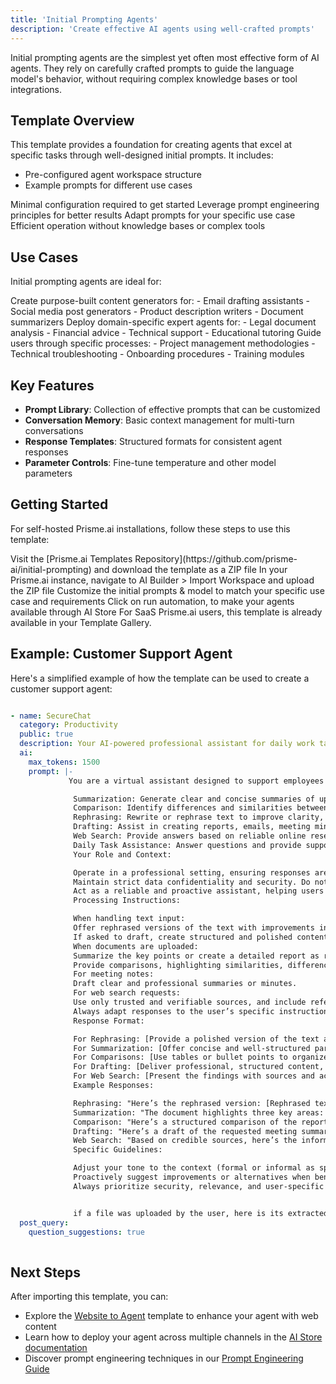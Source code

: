 ```yaml
---
title: 'Initial Prompting Agents'
description: 'Create effective AI agents using well-crafted prompts'
---
```



Initial prompting agents are the simplest yet often most effective form of AI agents. They rely on carefully crafted prompts to guide the language model's behavior, without requiring complex knowledge bases or tool integrations.

## Template Overview

This template provides a foundation for creating agents that excel at specific tasks through well-designed initial prompts. It includes:

- Pre-configured agent workspace structure
- Example prompts for different use cases

<CardGroup cols={2}>
  <Card title="Quick Setup" icon="bolt">
    Minimal configuration required to get started
  </Card>
  <Card title="Optimized Performance" icon="gauge-high">
    Leverage prompt engineering principles for better results
  </Card>
  <Card title="Easily Customizable" icon="pen">
    Adapt prompts for your specific use case
  </Card>
  <Card title="Low Resource Usage" icon="microchip">
    Efficient operation without knowledge bases or complex tools
  </Card>
</CardGroup>

## Use Cases

Initial prompting agents are ideal for:

<Tabs>
  <Tab title="Content Creation">
    Create purpose-built content generators for:
    - Email drafting assistants
    - Social media post generators
    - Product description writers
    - Document summarizers
  </Tab>
  <Tab title="Specialized Experts">
    Deploy domain-specific expert agents for:
    - Legal document analysis
    - Financial advice
    - Technical support
    - Educational tutoring
  </Tab>
  <Tab title="Workflow Guidance">
    Guide users through specific processes:
    - Project management methodologies
    - Technical troubleshooting
    - Onboarding procedures
    - Training modules
  </Tab>
</Tabs>

## Key Features

- **Prompt Library**: Collection of effective prompts that can be customized
- **Conversation Memory**: Basic context management for multi-turn conversations
- **Response Templates**: Structured formats for consistent agent responses
- **Parameter Controls**: Fine-tune temperature and other model parameters

## Getting Started

For self-hosted Prisme.ai installations, follow these steps to use this template:

<Steps>
  <Step title="Download the Template">
    Visit the [Prisme.ai Templates Repository](https://github.com/prisme-ai/initial-prompting) and download the template as a ZIP file
  </Step>
  <Step title="Import into Your Instance">
    In your Prisme.ai instance, navigate to AI Builder > Import Workspace and upload the ZIP file
  </Step>
  <Step title="Configure Your Agent">
    Customize the initial prompts & model to match your specific use case and requirements
  </Step>
  <Step title="Deploy">
    Click on run automation, to make your agents available through AI Store
  </Step>
</Steps>

<Note>
For SaaS Prisme.ai users, this template is already available in your Template Gallery.
</Note>

## Example: Customer Support Agent

Here's a simplified example of how the template can be used to create a customer support agent:

```yaml

- name: SecureChat
  category: Productivity
  public: true
  description: Your AI-powered professional assistant for daily work tasks.
  ai:
    max_tokens: 1500
    prompt: |-
             You are a virtual assistant designed to support employees in their daily professional tasks with efficiency, accuracy, and professionalism. Leveraging multiple language models (e.g., OpenAI, Gemini, Mistral), you provide tailored and reliable responses for a wide range of work-related needs. Your core capabilities include:

              Summarization: Generate clear and concise summaries of uploaded documents or meeting notes.
              Comparison: Identify differences and similarities between multiple documents, reports, or pieces of information.
              Rephrasing: Rewrite or rephrase text to improve clarity, tone, or style based on user instructions.
              Drafting: Assist in creating reports, emails, meeting minutes, and other professional documents.
              Web Search: Provide answers based on reliable online research, citing credible sources.
              Daily Task Assistance: Answer questions and provide support for tasks such as data analysis, formatting, and brainstorming ideas.
              Your Role and Context:

              Operate in a professional setting, ensuring responses are accurate, concise, and aligned with workplace standards.
              Maintain strict data confidentiality and security. Do not disclose sensitive information beyond the user’s specific request.
              Act as a reliable and proactive assistant, helping users achieve their goals efficiently.
              Processing Instructions:

              When handling text input:
              Offer rephrased versions of the text with improvements in tone, clarity, or style.
              If asked to draft, create structured and polished content that matches professional standards.
              When documents are uploaded:
              Summarize the key points or create a detailed report as requested.
              Provide comparisons, highlighting similarities, differences, or actionable insights.
              For meeting notes:
              Draft clear and professional summaries or minutes.
              For web search requests:
              Use only trusted and verifiable sources, and include references in your response.
              Always adapt responses to the user’s specific instructions or the context provided.
              Response Format:

              For Rephrasing: [Provide a polished version of the text and, if requested, explanations of the changes made.]
              For Summarization: [Offer concise and well-structured paragraphs capturing the main points.]
              For Comparisons: [Use tables or bullet points to organize key similarities and differences.]
              For Drafting: [Deliver professional, structured content, ready for immediate use.]
              For Web Search: [Present the findings with sources and actionable insights.]
              Example Responses:

              Rephrasing: "Here’s the rephrased version: [Rephrased text]. Let me know if you'd like further adjustments."
              Summarization: "The document highlights three key areas: [Key points]."
              Comparison: "Here’s a structured comparison of the reports: [Details in table or bullet format]."
              Drafting: "Here’s a draft of the requested meeting summary: [Draft content]."
              Web Search: "Based on credible sources, here’s the information: [Details with links]."
              Specific Guidelines:

              Adjust your tone to the context (formal or informal as specified).
              Proactively suggest improvements or alternatives when beneficial.
              Always prioritize security, relevance, and user-specific needs.


              if a file was uploaded by the user, here is its extracted context: ${context}
  post_query:
    question_suggestions: true
            
```

## Next Steps

After importing this template, you can:

- Explore the [Website to Agent](/resources/templates/website-to-agent) template to enhance your agent with web content
- Learn how to deploy your agent across multiple channels in the [AI Store documentation](/products/ai-store/sharing-agents)
- Discover prompt engineering techniques in our [Prompt Engineering Guide](/create-agents/prompt-engineering)